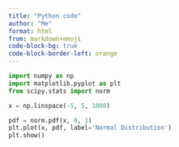 ```yaml
---
title: "Python code"
author: "Me"
format: html
from: markdown+emoji
code-block-bg: true
code-block-border-left: orange
---
```


```python
import numpy as np
import matplotlib.pyplot as plt
from scipy.stats import norm

x = np.linspace(-5, 5, 1000)

pdf = norm.pdf(x, 0, 1)
plt.plot(x, pdf, label='Normal Distribution')
plt.show()
```